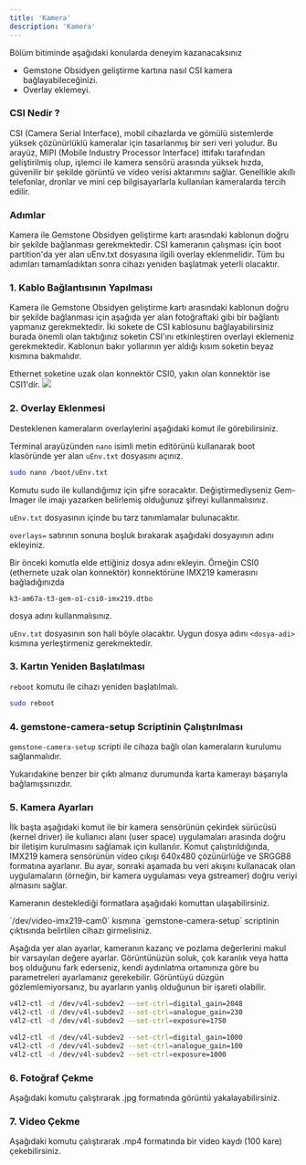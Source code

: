 ```yaml
---
title: 'Kamera'
description: 'Kamera'
---
```



<Tip>
Bölüm bitiminde aşağıdaki konularda deneyim kazanacaksınız

- Gemstone Obsidyen geliştirme kartına nasıl CSI kamera bağlayabileceğinizi.
- Overlay eklemeyi.
</Tip>

### CSI Nedir ?

CSI (Camera Serial Interface), mobil cihazlarda ve gömülü sistemlerde yüksek çözünürlüklü kameralar için tasarlanmış bir seri veri yoludur.
Bu arayüz, MIPI (Mobile Industry Processor Interface) ittifakı tarafından geliştirilmiş olup, işlemci ile kamera sensörü arasında yüksek hızda, güvenilir bir şekilde görüntü ve video verisi aktarımını sağlar.
Genellikle akıllı telefonlar, dronlar ve mini cep bilgisayarlarla kullanılan kameralarda tercih edilir.

### Adımlar

<Steps>
  <Step title="Kablo Bağlantısının Yapılması">
   Kamera ile Gemstone Obsidyen geliştirme kartı arasındaki kablonun doğru bir şekilde bağlanması gerekmektedir.
  </Step>
  <Step title="Overlay Eklenmesi">
  CSI kameranın çalışması için boot partition'da yer alan uEnv.txt dosyasına ilgili overlay eklenmelidir.
  </Step>
  <Step title="Kartın Yeniden Başlatılması">
  Tüm bu adımları tamamladıktan sonra cihazı yeniden başlatmak yeterli olacaktır.
  </Step>
</Steps>

### 1. Kablo Bağlantısının Yapılması

Kamera ile Gemstone Obsidyen geliştirme kartı arasındaki kablonun doğru bir şekilde bağlanması için aşağıda yer alan fotoğraftaki gibi bir bağlantı yapmanız gerekmektedir.
İki sokete de CSI kablosunu bağlayabilirsiniz burada önemli olan taktığınız soketin CSI'ını etkinleştiren overlayi eklemeniz gerekmektedir.
<Tip>
Kablonun bakır yollarının yer aldığı kısım soketin beyaz kısmına bakmalıdır.
</Tip>

<Tip>
Ethernet soketine uzak olan konnektör CSI0, yakın olan konnektör ise CSI1'dir.
</Tip>

<Frame caption="Kamera Kablosunun Karta Bağlanması">
  <img className="rounded-lg" noZoom src="/images/o1-board/15-camera-lens-3.png" />
</Frame>

### 2. Overlay Eklenmesi

Desteklenen kameraların overlaylerini aşağıdaki komut ile görebilirsiniz.

<SnippetCameraOverlaysList />

Terminal arayüzünden `nano` isimli metin editörünü kullanarak boot klasöründe yer alan `uEnv.txt` dosyasını açınız.

```bash
sudo nano /boot/uEnv.txt
```
<Tip>
Komutu sudo ile kullandığımız için şifre soracaktır. Değiştirmediyseniz Gem-Imager ile imajı yazarken belirlemiş olduğunuz şifreyi kullanmalısınız.
</Tip>

`uEnv.txt` dosyasının içinde bu tarz tanımlamalar bulunacaktır.

<SnippetUEnv />

`overlays=` satırının sonuna boşluk bırakarak aşağıdaki dosyayının adını ekleyiniz.

Bir önceki komutla elde ettiğiniz dosya adını ekleyin. Örneğin CSI0 (ethernete uzak olan konnektör) konnektörüne IMX219 kamerasını bağladığınızda
```
k3-am67a-t3-gem-o1-csi0-imx219.dtbo
```
dosya adını kullanmalısınız.

`uEnv.txt` dosyasının son hali böyle olacaktır. Uygun dosya adını `<dosya-adi>` kısmına yerleştirmeniz gerekmektedir.

<SnippetUEnvEdit />

### 3. Kartın Yeniden Başlatılması

`reboot` komutu ile cihazı yeniden başlatılmalı.

```bash
sudo reboot
```

### 4. gemstone-camera-setup Scriptinin Çalıştırılması

`gemstone-camera-setup` scripti ile cihaza bağlı olan kameraların kurulumu sağlanmalıdır.

<SnippetCameraSetup />

Yukarıdakine benzer bir çıktı almanız durumunda karta kamerayı başarıyla bağlamışsınızdır.

### 5. Kamera Ayarları

İlk başta aşağıdaki komut ile bir kamera sensörünün çekirdek sürücüsü (kernel driver) ile kullanıcı alanı (user space) uygulamaları arasında doğru bir iletişim kurulmasını sağlamak için kullanılır.
Komut çalıştırıldığında, IMX219 kamera sensörünün video çıkışı 640x480 çözünürlüğe ve SRGGB8 formatına ayarlanır. Bu ayar, sonraki aşamada bu veri akışını kullanacak olan uygulamaların (örneğin, bir kamera uygulaması veya gstreamer) doğru veriyi almasını sağlar.

<SnippetCameraSet />

Kameranın desteklediği formatlara aşağıdaki komuttan ulaşabilirsiniz.

<SnippetCameraListFormats />

<Tip>
`/dev/video-imx219-cam0` kısmına `gemstone-camera-setup` scriptinin çıktısında belirtilen cihazı girmelisiniz.
</Tip>

Aşağıda yer alan ayarlar, kameranın kazanç ve pozlama değerlerini makul bir varsayılan değere ayarlar.
Görüntünüzün soluk, çok karanlık veya hatta boş olduğunu fark ederseniz, kendi aydınlatma ortamınıza göre bu parametreleri ayarlamanız gerekebilir.
Görüntüyü düzgün gözlemlemiyorsanız, bu ayarların yanlış olduğunun bir işareti olabilir.

```bash İç Mekan Işığı
v4l2-ctl -d /dev/v4l-subdev2 --set-ctrl=digital_gain=2048
v4l2-ctl -d /dev/v4l-subdev2 --set-ctrl=analogue_gain=230
v4l2-ctl -d /dev/v4l-subdev2 --set-ctrl=exposure=1750
```

```bash Doğal Işık
v4l2-ctl -d /dev/v4l-subdev2 --set-ctrl=digital_gain=1000
v4l2-ctl -d /dev/v4l-subdev2 --set-ctrl=analogue_gain=100
v4l2-ctl -d /dev/v4l-subdev2 --set-ctrl=exposure=1000
```

### 6. Fotoğraf Çekme

Aşağıdaki komutu çalıştırarak .jpg formatında görüntü yakalayabilirsiniz.

<SnippetCameraTakePhoto />

### 7. Video Çekme

Aşağıdaki komutu çalıştırarak .mp4 formatında bir video kaydı (100 kare) çekebilirsiniz.

<SnippetCameraRecordVideo />
